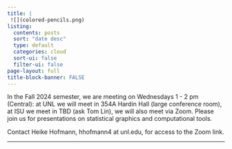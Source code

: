 ```yaml
---
title: |
 ![](colored-pencils.png)
listing:
  contents: posts
  sort: "date desc"
  type: default
  categories: cloud
  sort-ui: false
  filter-ui: false
page-layout: full
title-block-banner: FALSE
---
```

In the Fall 2024 semester, we are meeting on Wednesdays 1 - 2 pm (Central):
at UNL we will meet in 354A Hardin Hall (large conference room), at ISU we meet in TBD (ask Tom Lin),  we will also meet via Zoom. Please join us for presentations on statistical graphics and computational tools. 

Contact Heike Hofmann, hhofmann4 at unl.edu, for access to the Zoom link.

<hr> 

